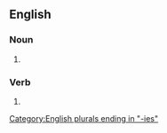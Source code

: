 ==English==

===Noun===
{{head|en|noun form}}

# {{plural of|understudy|lang=en}}

===Verb===
{{head|en|verb form}}

# {{en-third-person singular of|understudy}}

[[Category:English plurals ending in "-ies"]]